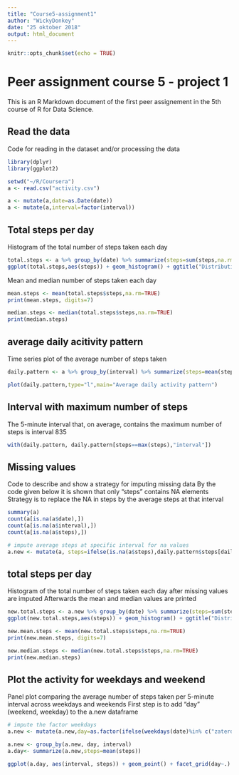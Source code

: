 ```yaml
---
title: "Course5-assignment1"
author: "WickyDonkey"
date: "25 oktober 2018"
output: html_document
---
```


```r
knitr::opts_chunk$set(echo = TRUE)
```

# Peer assignment course 5 - project 1

This is an R Markdown document of the first peer assignement in the 5th course of R for Data Science. 

## Read the data

Code for reading in the dataset and/or processing the data

```r
library(dplyr)
library(ggplot2)

setwd("~/R/Coursera")
a <- read.csv("activity.csv")

a <- mutate(a,date=as.Date(date))
a <- mutate(a,interval=factor(interval))

```

## Total steps per day

Histogram of the total number of steps taken each day

```r
total.steps <- a %>% group_by(date) %>% summarize(steps=sum(steps,na.rm=TRUE)) 
ggplot(total.steps,aes(steps)) + geom_histogram() + ggtitle("Distribution of total steps per day")
```

Mean and median number of steps taken each day 

```r
mean.steps <- mean(total.steps$steps,na.rm=TRUE)
print(mean.steps, digits=7)

median.steps <- median(total.steps$steps,na.rm=TRUE)
print(median.steps)

```

## average daily acitivity pattern

Time series plot of the average number of steps taken

```r
daily.pattern <- a %>% group_by(interval) %>% summarize(steps=mean(steps,na.rm=TRUE))

plot(daily.pattern,type="l",main="Average daily activity pattern")
```

## Interval with maximum number of steps

The 5-minute interval that, on average, contains the maximum number of steps is interval 835

```r
with(daily.pattern, daily.pattern[steps==max(steps),"interval"])
```

## Missing values

Code to describe and show a strategy for imputing missing data
By the code given below it is shown that only "steps" contains NA elements
Strategy is to replace the NA in steps by the average steps at that interval

```r
summary(a)
count(a[is.na(a$date),])
count(a[is.na(a$interval),])
count(a[is.na(a$steps),])

# impute average steps at specific interval for na values
a.new <- mutate(a, steps=ifelse(is.na(a$steps),daily.pattern$steps[daily.pattern$interval %in% a$interval],a$steps))

```

## total steps per day

Histogram of the total number of steps taken each day after missing values are imputed
Afterwards the mean and median values are printed

```r
new.total.steps <- a.new %>% group_by(date) %>% summarize(steps=sum(steps,na.rm=TRUE)) 
ggplot(new.total.steps,aes(steps)) + geom_histogram() + ggtitle("Distributrion of total steps per day")

new.mean.steps <- mean(new.total.steps$steps,na.rm=TRUE)
print(new.mean.steps, digits=7)

new.median.steps <- median(new.total.steps$steps,na.rm=TRUE)
print(new.median.steps)
```

## Plot the activity for weekdays and weekend

Panel plot comparing the average number of steps taken per 5-minute interval across weekdays and weekends
First step is to add "day" (weekend, weekday) to the a.new dataframe

```r
# impute the factor weekdays
a.new <- mutate(a.new,day=as.factor(ifelse(weekdays(date)%in% c("zaterdag","zondag"),"weekend","weekday")))

a.new <- group_by(a.new, day, interval)
a.day<- summarize(a.new,steps=mean(steps))

ggplot(a.day, aes(interval, steps)) + geom_point() + facet_grid(day~.) + ggtitle("Distributrion of total steps per interval")
```

